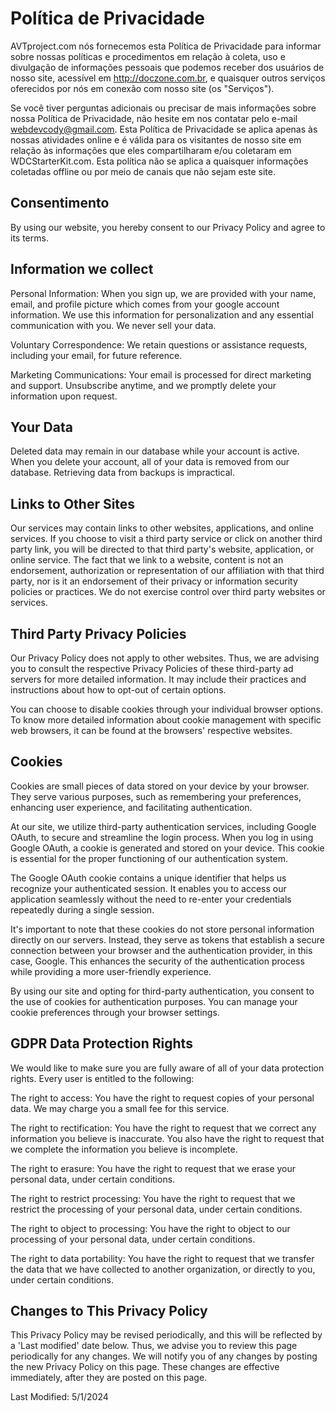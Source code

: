 # Política de Privacidade

AVTproject.com nós fornecemos esta Política de Privacidade para informar sobre nossas políticas e procedimentos em relação à coleta, uso e divulgação de informações pessoais que podemos receber dos usuários de nosso site, acessível em http://doczone.com.br, e quaisquer outros serviços oferecidos por nós em conexão com nosso site (os "Serviços").

Se você tiver perguntas adicionais ou precisar de mais informações sobre nossa Política de Privacidade, não hesite em nos contatar pelo e-mail webdevcody@gmail.com. Esta Política de Privacidade se aplica apenas às nossas atividades online e é válida para os visitantes de nosso site em relação às informações que eles compartilharam e/ou coletaram em WDCStarterKit.com. Esta política não se aplica a quaisquer informações coletadas offline ou por meio de canais que não sejam este site.
    
## Consentimento

By using our website, you hereby consent to our Privacy Policy and agree to its terms.

## Information we collect

Personal Information: When you sign up, we are provided with your name, email, and profile picture which comes from your google account information. We use this information for personalization and any essential communication with you. We never sell your data.

Voluntary Correspondence: We retain questions or assistance requests, including your email, for future reference.

Marketing Communications: Your email is processed for direct marketing and support. Unsubscribe anytime, and we promptly delete your information upon request.

## Your Data

Deleted data may remain in our database while your account is active. When you delete your account, all of your data is removed from our database. Retrieving data from backups is impractical.

## Links to Other Sites

Our services may contain links to other websites, applications, and online services. If you choose to visit a third party service or click on another third party link, you will be directed to that third party's website, application, or online service. The fact that we link to a website, content is not an endorsement, authorization or representation of our affiliation with that third party, nor is it an endorsement of their privacy or information security policies or practices. We do not exercise control over third party websites or services.

## Third Party Privacy Policies

Our Privacy Policy does not apply to other websites. Thus, we are advising you to consult the respective Privacy Policies of these third-party ad servers for more detailed information. It may include their practices and instructions about how to opt-out of certain options.

You can choose to disable cookies through your individual browser options. To know more detailed information about cookie management with specific web browsers, it can be found at the browsers' respective websites.

## Cookies

Cookies are small pieces of data stored on your device by your browser. They serve various purposes, such as remembering your preferences, enhancing user experience, and facilitating authentication.

At our site, we utilize third-party authentication services, including Google OAuth, to secure and streamline the login process. When you log in using Google OAuth, a cookie is generated and stored on your device. This cookie is essential for the proper functioning of our authentication system.

The Google OAuth cookie contains a unique identifier that helps us recognize your authenticated session. It enables you to access our application seamlessly without the need to re-enter your credentials repeatedly during a single session.

It's important to note that these cookies do not store personal information directly on our servers. Instead, they serve as tokens that establish a secure connection between your browser and the authentication provider, in this case, Google. This enhances the security of the authentication process while providing a more user-friendly experience.

By using our site and opting for third-party authentication, you consent to the use of cookies for authentication purposes. You can manage your cookie preferences through your browser settings.

## GDPR Data Protection Rights

We would like to make sure you are fully aware of all of your data protection rights. Every user is entitled to the following:

The right to access: You have the right to request copies of your personal data. We may charge you a small fee for this service.

The right to rectification: You have the right to request that we correct any information you believe is inaccurate. You also have the right to request that we complete the information you believe is incomplete.

The right to erasure: You have the right to request that we erase your personal data, under certain conditions.

The right to restrict processing: You have the right to request that we restrict the processing of your personal data, under certain conditions.

The right to object to processing: You have the right to object to our processing of your personal data, under certain conditions.

The right to data portability: You have the right to request that we transfer the data that we have collected to another organization, or directly to you, under certain conditions.

## Changes to This Privacy Policy

This Privacy Policy may be revised periodically, and this will be reflected by a 'Last modified' date below. Thus, we advise you to review this page periodically for any changes. We will notify you of any changes by posting the new Privacy Policy on this page. These changes are effective immediately, after they are posted on this page.

Last Modified: 5/1/2024
